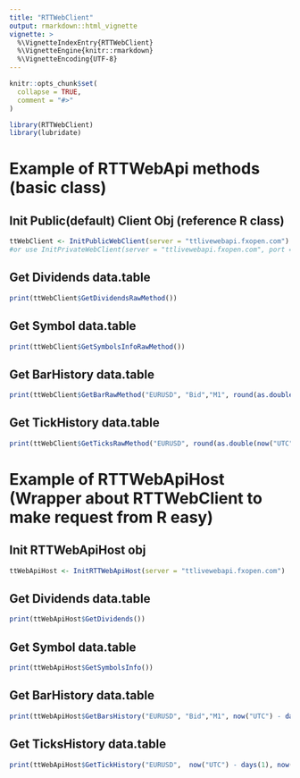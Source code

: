 ```yaml
---
title: "RTTWebClient"
output: rmarkdown::html_vignette
vignette: >
  %\VignetteIndexEntry{RTTWebClient}
  %\VignetteEngine{knitr::rmarkdown}
  %\VignetteEncoding{UTF-8}
---
```


```r
knitr::opts_chunk$set(
  collapse = TRUE,
  comment = "#>"
)
```

```r
library(RTTWebClient)
library(lubridate)
```

# Example of RTTWebApi methods (basic class)

## Init Public(default) Client Obj (reference R class)
```r
ttWebClient <- InitPublicWebClient(server = "ttlivewebapi.fxopen.com")
#or use InitPrivateWebClient(server = "ttlivewebapi.fxopen.com", port = 8443, id = "", key = "", secret = "") to set a private connect. Need set HMAC id, key and secret
```

## Get Dividends data.table
```r
print(ttWebClient$GetDividendsRawMethod())
```

## Get Symbol data.table
```r
print(ttWebClient$GetSymbolsInfoRawMethod())
```

## Get BarHistory data.table
```r
print(ttWebClient$GetBarRawMethod("EURUSD", "Bid","M1", round(as.double(now("UTC")) * 1000), count = -10))
```

## Get TickHistory data.table
```r
print(ttWebClient$GetTicksRawMethod("EURUSD", round(as.double(now("UTC")) * 1000), count = -10))
```

# Example of RTTWebApiHost (Wrapper about RTTWebClient to make request from R easy)

## Init RTTWebApiHost obj
```r
ttWebApiHost <- InitRTTWebApiHost(server = "ttlivewebapi.fxopen.com")
```

## Get Dividends data.table
```r
print(ttWebApiHost$GetDividends())
```

## Get Symbol data.table
```r
print(ttWebApiHost$GetSymbolsInfo())
```

## Get BarHistory data.table
```r
print(ttWebApiHost$GetBarsHistory("EURUSD", "Bid","M1", now("UTC") - days(1), now("UTC")))
```

## Get TicksHistory data.table
```r
print(ttWebApiHost$GetTickHistory("EURUSD",  now("UTC") - days(1), now("UTC")))
```
